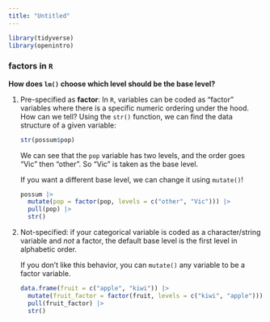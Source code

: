 ```yaml
---
title: "Untitled"
---
```


```r
library(tidyverse)
library(openintro)
```


### factors in `R`

**How does `lm()` choose which level should be the base level?**

1.  Pre-specified as **factor**: In `R`, variables can be coded as "factor" variables where there is a specific numeric ordering under the hood. How can we tell? Using the `str()` function, we can find the data structure of a given variable:

    ```r
    str(possum$pop)
    ```

    We can see that the `pop` variable has two levels, and the order goes "Vic" then "other". So "Vic" is taken as the base level.

    ::: {.callout-tip collapse="false" icon="false"}
    If you want a different base level, we can change it using `mutate()`!

    ```r
    possum |> 
      mutate(pop = factor(pop, levels = c("other", "Vic"))) |>
      pull(pop) |>
      str()
    ```
    :::

2.  Not-specified: if your categorical variable is coded as a character/string variable and *not* a factor, the default base level is the first level in alphabetic order.

    ::: {.callout-tip collapse="false" icon="false"}
    If you don't like this behavior, you can `mutate()` any variable to be a factor variable.

    ```r
    data.frame(fruit = c("apple", "kiwi")) |>
      mutate(fruit_factor = factor(fruit, levels = c("kiwi", "apple"))) |>
      pull(fruit_factor) |>
      str()
    ```
    :::
